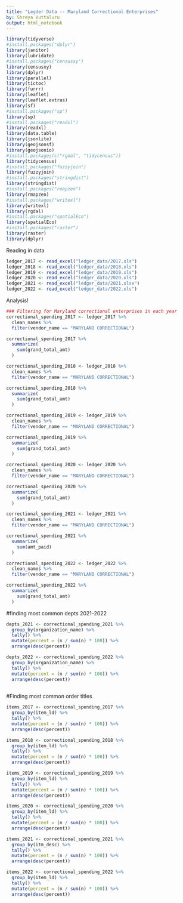 ```yaml
---
title: "Legder Data -- Maryland Correctional Enterprises"
by: Shreya Vuttaluru
output: html_notebook
---
```


```r

library(tidyverse)
#install.packages("dplyr")
library(janitor)
library(lubridate)
#install.packages("censusxy")
library(censusxy)
library(dplyr)
library(parallel)
library(tictoc)
library(furrr)
library(leaflet)
library(leaflet.extras)
library(sf)
#install.packages("sp")
library(sp)
#install.packages("readxl")
library(readxl)
library(data.table)
library(jsonlite)
library(geojsonsf)
library(geojsonio)
#install.packages(c("rgdal", "tidycensus"))
library(tidycensus)
#install.packages("fuzzyjoin")
library(fuzzyjoin)
#install.packages("stringdist")
library(stringdist)
#install.packages("rmapzen")
library(rmapzen)
#install.packages("writexl")
library(writexl)
library(rgdal)
#install.packages("spatialEco")
library(spatialEco)
#install.packages("raster")
library(raster)
library(dplyr)

```

Reading in data
```r

ledger_2017 <- read_excel("ledger_data/2017.xls")
ledger_2018 <- read_excel("ledger_data/2018.xls")
ledger_2019 <- read_excel("ledger_data/2019.xls")
ledger_2020 <- read_excel("ledger_data/2020.xls")
ledger_2021 <- read_excel("ledger_data/2021.xlsx")
ledger_2022 <- read_excel("ledger_data/2022.xls")

```

Analysis!
```r
### Filtering for Maryland correctional enterprises in each year
correctional_spending_2017 <- ledger_2017 %>%
  clean_names %>%
  filter(vendor_name == "MARYLAND CORRECTIONAL")

correctional_spending_2017 %>%
  summarize(
    sum(grand_total_amt)
  )

correctional_spending_2018 <- ledger_2018 %>%
  clean_names %>%
  filter(vendor_name == "MARYLAND CORRECTIONAL")

correctional_spending_2018 %>%
  summarize(
    sum(grand_total_amt)
  )

correctional_spending_2019 <- ledger_2019 %>%
  clean_names %>%
  filter(vendor_name == "MARYLAND CORRECTIONAL")

correctional_spending_2019 %>%
  summarize(
    sum(grand_total_amt)
  )

correctional_spending_2020 <- ledger_2020 %>%
  clean_names %>%
  filter(vendor_name == "MARYLAND CORRECTIONAL")

correctional_spending_2020 %>%
  summarize(
    sum(grand_total_amt)
  )

correctional_spending_2021 <- ledger_2021 %>%
  clean_names %>%
  filter(vendor_name == "MARYLAND CORRECTIONAL")

correctional_spending_2021 %>%
  summarize(
    sum(amt_paid)
  )

correctional_spending_2022 <- ledger_2022 %>%
  clean_names %>%
  filter(vendor_name == "MARYLAND CORRECTIONAL")

correctional_spending_2022 %>%
  summarize(
    sum(grand_total_amt)
  )

```
#finding most common depts 2021-2022

```r
depts_2021 <- correctional_spending_2021 %>%
  group_by(organization_name) %>%
  tally() %>%
  mutate(percent = (n / sum(n) * 100)) %>%
  arrange(desc(percent))

depts_2022 <- correctional_spending_2022 %>%
  group_by(organization_name) %>%
  tally() %>%
  mutate(percent = (n / sum(n) * 100)) %>%
  arrange(desc(percent))
  
```
#Finding most common order titles

```r
items_2017 <- correctional_spending_2017 %>%
  group_by(item_ld) %>%
  tally() %>%
  mutate(percent = (n / sum(n) * 100)) %>%
  arrange(desc(percent))

items_2018 <- correctional_spending_2018 %>%
  group_by(item_ld) %>%
  tally() %>%
  mutate(percent = (n / sum(n) * 100)) %>%
  arrange(desc(percent))

items_2019 <- correctional_spending_2019 %>%
  group_by(item_ld) %>%
  tally() %>%
  mutate(percent = (n / sum(n) * 100)) %>%
  arrange(desc(percent))

items_2020 <- correctional_spending_2020 %>%
  group_by(item_ld) %>%
  tally() %>%
  mutate(percent = (n / sum(n) * 100)) %>%
  arrange(desc(percent))

items_2021 <- correctional_spending_2021 %>%
  group_by(itm_desc) %>%
  tally() %>%
  mutate(percent = (n / sum(n) * 100)) %>%
  arrange(desc(percent))

items_2022 <- correctional_spending_2022 %>%
  group_by(item_ld) %>%
  tally() %>%
  mutate(percent = (n / sum(n) * 100)) %>%
  arrange(desc(percent))
  


```